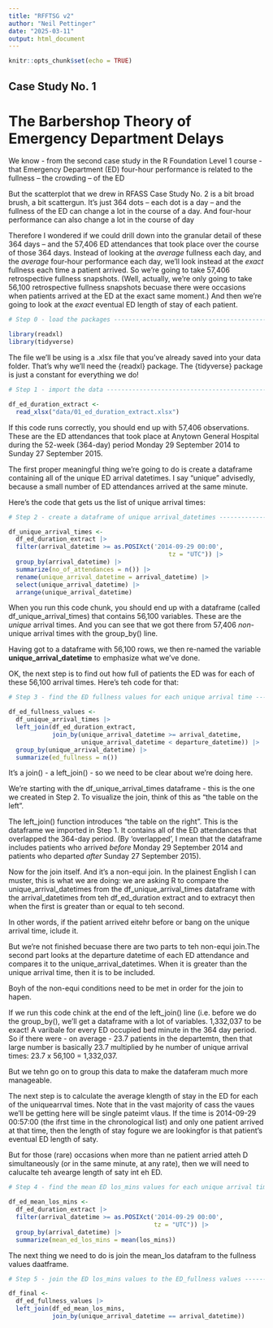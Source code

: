```yaml
---
title: "RFFTSG v2"
author: "Neil Pettinger"
date: "2025-03-11"
output: html_document
---
```


```r
knitr::opts_chunk$set(echo = TRUE)
```

## Case Study No. 1
# The Barbershop Theory of Emergency Department Delays

We know - from the second case study in the R Foundation Level 1 course - that Emergency Department (ED) four-hour performance is related to the fullness – the crowding – of the ED

But the scatterplot that we drew in RFASS Case Study No. 2 is a bit broad brush, a bit scattergun. It's just 364 dots – each dot is a day – and the fullness of the ED can change a lot in the course of a day. And four-hour performance can also change a lot in the course of day

Therefore I wondered if we could drill down into the granular detail of these 364 days – and the 57,406 ED attendances that took place over the course of those 364 days. Instead of looking at the *average* fullness each day, and the *average* four-hour performance each day, we’ll look instead at the *exact* fullness each time a patient arrived. So we’re going to take 57,406 retrospective fullness snapshots. (Well, actually, we're only going to take 56,100 retrospective fullness snapshots becuase there were occasions when patients arrived at the ED at the exact same moment.) And then we’re going to look at the *exact* eventual ED length of stay of each patient.

```r

# Step 0 - load the packages ----------------------------------------------

library(readxl)
library(tidyverse)
```

The file we'll be using is a .xlsx file that you've already saved into your data folder. That's why we'll need the {readxl} package. The {tidyverse} package is just a constant for everything we do!

```r

# Step 1 - import the data ------------------------------------------------

df_ed_duration_extract <-
  read_xlsx("data/01_ed_duration_extract.xlsx")
```

If this code runs correctly, you should end up with 57,406 observations. These are the ED attendances that took place at Anytown General Hospital during the 52-week (364-day) period Monday 29 September 2014 to Sunday 27 September 2015.

The first proper meaningful thing we're going to do is create a dataframe containing all of the unique ED arrival datetimes. I say "unique" advisedly, because a small number of ED attendances arrived at the same minute.

Here's the code that gets us the list of unique arrival times:

```r

# Step 2 - create a dataframe of unique arrival_datetimes -----------------

df_unique_arrival_times <-
  df_ed_duration_extract |> 
  filter(arrival_datetime >= as.POSIXct('2014-09-29 00:00',
                                            tz = "UTC")) |> 
  group_by(arrival_datetime) |> 
  summarize(no_of_attendances = n()) |> 
  rename(unique_arrival_datetime = arrival_datetime) |> 
  select(unique_arrival_datetime) |> 
  arrange(unique_arrival_datetime)
```

When you run this code chunk, you should end up with a dataframe (called df_unique_arrival_times) that contains 56,100 variables. These are the *unique* arrival times. And you can see that we got there from 57,406 *non*-unique arrival times with the group_by() line.

Having got to a dataframe with 56,100 rows, we then re-named the variable **unique_arrival_datetime** to emphasize what we've done.

OK, the next step is to find out how full of patients the ED was for each of these 56,100 arrival times. Here's teh code for that:

```r

# Step 3 - find the ED fullness values for each unique arrival time -------

df_ed_fullness_values <-
  df_unique_arrival_times |> 
  left_join(df_ed_duration_extract,
            join_by(unique_arrival_datetime >= arrival_datetime,
                    unique_arrival_datetime < departure_datetime)) |> 
  group_by(unique_arrival_datetime) |> 
  summarize(ed_fullness = n())

```

It's a join() - a left_join() - so we need to be clear about we're doing here.

We're starting with the df_unique_arrival_times dataframe - this is the one we created in Step 2. To visualize the join, think of this as "the table on the left".

The left_join() function introduces "the table on the right". This is the dataframe we imported in Step 1. It contains all of the ED attendances that overlapped the 364-day period. (By 'overlapped', I mean that the dataframe includes patients who arrived *before* Monday 29 September 2014 and patients who departed *after* Sunday 27 September 2015).

Now for the join itself. And it's a non-equi join. In the plainest English I can muster, this is what we are doing: we are asking R to compare the unique_arrival_datetimes from the df_unique_arrival_times dataframe with the arrival_datetimes from teh df_ed_duration extract and to extracyt then when the first is greater than or equal to teh second. 

In other words, if the patient arrived eitehr before or bang on the unique arrival time, iclude it.

But we're not finished becuase there are two parts to teh non-equi join.The second part looks at the departure datetime of each ED attendance and compares it to the unique_arrival_datetimes. When it is greater than the unique arrival time, then it is to be included.

Boyh of the non-equi conditions need to be met in order for the join to hapen.

If we run this code chink at the end of the left_join() line (i.e. before we do the group_by(), we'll get a dataframe with a lot of variables. 1,332,037 to be exact! A varibale for every ED occupied bed minute in the 364 day period. So if there were - on average - 23.7 patients in the departemtn, then that large number is basically 23.7 multiplied by he number of unique arrival times: 23.7 x 56,100 = 1,332,037.

But we tehn go on to group this data to make the dataferam much more manageable.

The next step is to calculate the average klength of stay in the ED for each of the uniquearrval times. Note that in the vast majority of cass the vaues we'll be getting here will be single pateimt vlaus. If the time is 2014-09-29 00:57:00 (the ifrst time in the chronological list) and only one patient arrived at that time, then the length of stay fogure we are lookingfor is that patient's eventual ED length of saty.

But for those (rare) occasions when more than ne patient arried atteh D simultaneously (or in the same minute, at any rate), then we will need to calucalte teh avearge length of saty int eh ED.

```r

# Step 4 - find the mean ED los_mins values for each unique arrival time --

df_ed_mean_los_mins <-
  df_ed_duration_extract |> 
  filter(arrival_datetime >= as.POSIXct('2014-09-29 00:00',
                                        tz = "UTC")) |> 
  group_by(arrival_datetime) |> 
  summarize(mean_ed_los_mins = mean(los_mins))

```

The next thing we need to do is join the mean_los datafram to the fullness values daatframe.

```r

# Step 5 - join the ED los_mins values to the ED_fullness values ----------

df_final <-
  df_ed_fullness_values |> 
  left_join(df_ed_mean_los_mins,
            join_by(unique_arrival_datetime == arrival_datetime))

```

